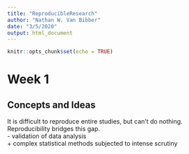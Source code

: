 ```yaml
---
title: "ReproducibleResearch"
author: "Nathan W. Van Bibber"
date: "3/5/2020"
output: html_document
---
```


```r
knitr::opts_chunk$set(echo = TRUE)
```

# Week 1  

## Concepts and Ideas  
It is difficult to reproduce entire studies, but can't do nothing.
Reproducibility bridges this gap.  
- validation of data analysis  
    + complex statistical methods subjected to intense scrutiny  
